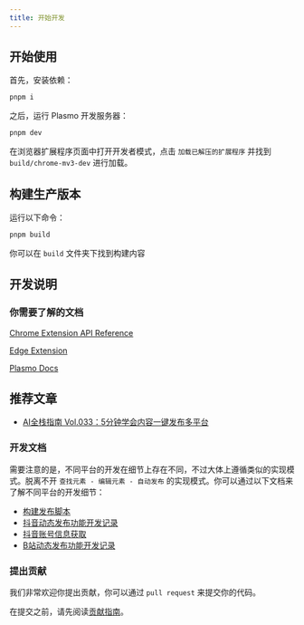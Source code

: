 ```yaml
---
title: 开始开发
---
```


## 开始使用

首先，安装依赖：

```bash
pnpm i
```

之后，运行 Plasmo 开发服务器：

```bash
pnpm dev
```

在浏览器扩展程序页面中打开开发者模式，点击 `加载已解压的扩展程序` 并找到 `build/chrome-mv3-dev` 进行加载。

## 构建生产版本

运行以下命令：

```bash
pnpm build
```

你可以在 `build` 文件夹下找到构建内容

## 开发说明

### 你需要了解的文档

[Chrome Extension API Reference](https://developer.chrome.com/docs/extensions/reference/api)

[Edge Extension](https://learn.microsoft.com/en-us/microsoft-edge/extensions-chromium/)

[Plasmo Docs](https://docs.plasmo.com/)

## 推荐文章

- [AI全栈指南 Vol.033：5分钟学会内容一键发布多平台](https://mp.weixin.qq.com/s/K7yh6EsBLOGJzl8Gh8SwLw)

### 开发文档

需要注意的是，不同平台的开发在细节上存在不同，不过大体上遵循类似的实现模式。脱离不开 `查找元素 - 编辑元素 - 自动发布` 的实现模式。你可以通过以下文档来了解不同平台的开发细节：

- [构建发布脚本](/docs/development/build-script)
- [抖音动态发布功能开发记录](/docs/development/douyin-dynamic)
- [抖音账号信息获取](/docs/development/douyin-account)
- [B站动态发布功能开发记录](/docs/development/bilibili-dynamic)

### 提出贡献

我们非常欢迎你提出贡献，你可以通过 `pull request` 来提交你的代码。

在提交之前，请先阅读[贡献指南](../CONTRIBUTING.md)。
